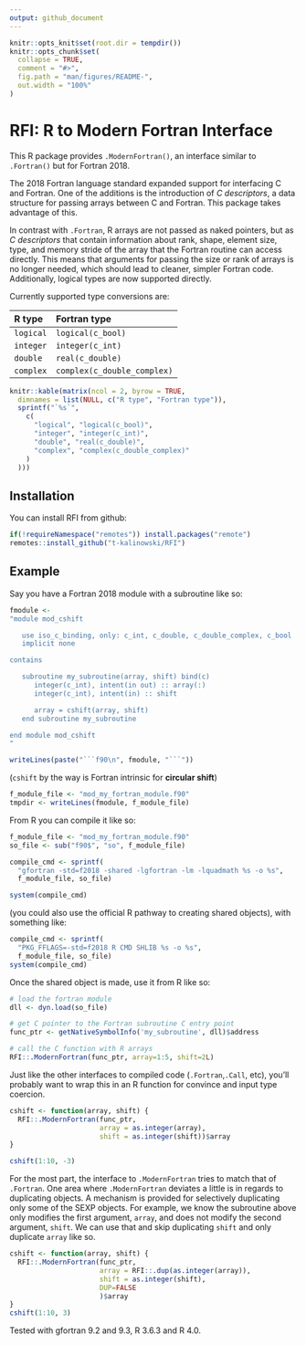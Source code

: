 ```yaml
---
output: github_document
---
```


<!-- README.md is generated from README.Rmd. Please edit that file -->

```r
knitr::opts_knit$set(root.dir = tempdir())
knitr::opts_chunk$set(
  collapse = TRUE,
  comment = "#>",
  fig.path = "man/figures/README-",
  out.width = "100%"
)

```

# RFI: R to Modern Fortran Interface

<!-- badges: start -->
<!-- badges: end -->


This R package provides `.ModernFortran()`, an interface similar to `.Fortran()`
but for Fortran 2018.

The 2018 Fortran language standard expanded support for interfacing C and Fortran. 
One of the additions is the introduction of *C descriptors*, a data structure 
for passing arrays between C and Fortran. This package takes advantage of this. 

In contrast with `.Fortran`, R arrays are not passed as naked pointers, but as
*C descriptors* that contain information about rank, shape, element size, type,
and memory stride of the array that the Fortran routine can access directly.
This means that arguments for passing the size or rank of arrays is no longer
needed, which should lead to cleaner, simpler Fortran code. Additionally,
logical types are now supported directly.

Currently supported type conversions are:

|R type    |Fortran type                |
|:---------|:---------------------------|
|`logical` |`logical(c_bool)`           |
|`integer` |`integer(c_int)`            |
|`double`  |`real(c_double)`            |
|`complex` |`complex(c_double_complex)` |


```r
knitr::kable(matrix(ncol = 2, byrow = TRUE,
  dimnames = list(NULL, c("R type", "Fortran type")),
  sprintf("`%s`",
    c(
      "logical", "logical(c_bool)",
      "integer", "integer(c_int)",
      "double", "real(c_double)",
      "complex", "complex(c_double_complex)"
    )
  )))
```

## Installation

You can install RFI from github:
```r
if(!requireNamespace("remotes")) install.packages("remote")
remotes::install_github("t-kalinowski/RFI")
```

## Example

Say you have a Fortran 2018 module with a subroutine like so:

```r
fmodule <- 
"module mod_cshift

   use iso_c_binding, only: c_int, c_double, c_double_complex, c_bool
   implicit none

contains

   subroutine my_subroutine(array, shift) bind(c)
      integer(c_int), intent(in out) :: array(:)
      integer(c_int), intent(in) :: shift

      array = cshift(array, shift)
   end subroutine my_subroutine

end module mod_cshift
"
```

```r
writeLines(paste("```f90\n", fmodule, "```"))
```
(`cshift` by the way is Fortran intrinsic for **circular shift**)


```r
f_module_file <- "mod_my_fortran_module.f90"
tmpdir <- writeLines(fmodule, f_module_file)
```


From R you can compile it like so:
```r
f_module_file <- "mod_my_fortran_module.f90"
so_file <- sub("f90$", "so", f_module_file)

compile_cmd <- sprintf(
  "gfortran -std=f2018 -shared -lgfortran -lm -lquadmath %s -o %s",
  f_module_file, so_file)

system(compile_cmd)
```

(you could also use the official R pathway to creating shared objects), with something like: 

```r
compile_cmd <- sprintf(
  "PKG_FFLAGS=-std=f2018 R CMD SHLIB %s -o %s",
  f_module_file, so_file)
system(compile_cmd)
```

Once the shared object is made, use it from R like so:
```r
# load the fortran module
dll <- dyn.load(so_file)

# get C pointer to the Fortran subroutine C entry point
func_ptr <- getNativeSymbolInfo('my_subroutine', dll)$address

# call the C function with R arrays
RFI::.ModernFortran(func_ptr, array=1:5, shift=2L)
```

Just like the other interfaces to compiled code (`.Fortran`,`.Call`, etc),
you'll probably want to wrap this in an R function for convince and input type
coercion.
```r

cshift <- function(array, shift) {
  RFI::.ModernFortran(func_ptr, 
                      array = as.integer(array), 
                      shift = as.integer(shift))$array
}

cshift(1:10, -3)
```

For the most part, the interface to `.ModernFortran` tries to match that of
`.Fortran`. One area where `.ModernFortran` deviates a little is in regards to
duplicating objects. A mechanism is provided for selectively duplicating only
some of the SEXP objects. For example, we know the subroutine above only
modifies the first argument, `array`, and does not modify the second argument,
`shift`. We can use that and skip duplicating `shift` and only duplicate `array`
like so.
```r
cshift <- function(array, shift) {
  RFI::.ModernFortran(func_ptr, 
                      array = RFI::.dup(as.integer(array)), 
                      shift = as.integer(shift),
                      DUP=FALSE
                      )$array
}
cshift(1:10, 3)
```


Tested with gfortran 9.2 and 9.3, R 3.6.3 and R 4.0.

